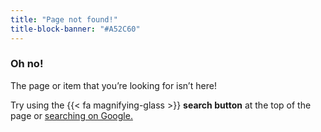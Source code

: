 ```yaml
---
title: "Page not found!"
title-block-banner: "#A52C60"
---
```


### Oh no!

The page or item that you’re looking for isn’t here! 

Try using the {{< fa magnifying-glass >}} **search button** at the top of the page or <a href="https://www.google.com/search?q=site%3Aandrewheiss.com" target="_blank">searching on Google.</a>

